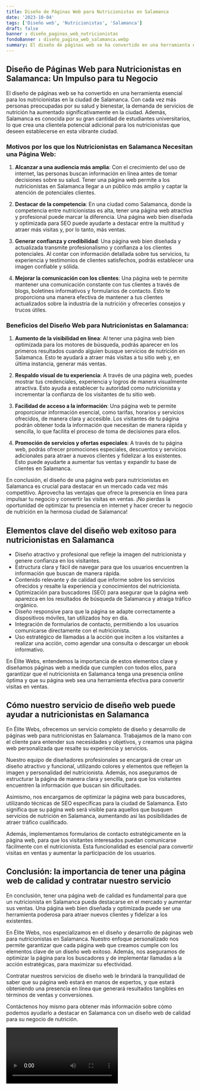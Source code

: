 ```yaml
---
title: Diseño de Páginas Web para Nutricionistas en Salamanca
date: '2023-10-04'
tags: ['Diseño web', 'Nutricionistas', 'Salamanca']
draft: false
banner : diseño_paginas_web_nutricionistas
fondoBanner : diseño_pagina_web_salamanca.webp
summary: El diseño de páginas web se ha convertido en una herramienta esencial para los nutricionistas en la ciudad de Salamanca. Con cada vez más personas preocupadas por su salud y bienestar, la demanda de servicios de nutrición ha aumentado significativamente en la ciudad. Además, Salamanca es conocida por su gran cantidad de estudiantes universitarios, lo que crea una clientela potencial adicional para los nutricionistas que deseen establecerse en esta vibrante ciudad.
---
```


## Diseño de Páginas Web para Nutricionistas en Salamanca: Un Impulso para tu Negocio

El diseño de páginas web se ha convertido en una herramienta esencial para los nutricionistas en la ciudad de Salamanca. Con cada vez más personas preocupadas por su salud y bienestar, la demanda de servicios de nutrición ha aumentado significativamente en la ciudad. Además, Salamanca es conocida por su gran cantidad de estudiantes universitarios, lo que crea una clientela potencial adicional para los nutricionistas que deseen establecerse en esta vibrante ciudad.

### Motivos por los que los Nutricionistas en Salamanca Necesitan una Página Web:

1. **Alcanzar a una audiencia más amplia**: Con el crecimiento del uso de internet, las personas buscan información en línea antes de tomar decisiones sobre su salud. Tener una página web permite a los nutricionistas en Salamanca llegar a un público más amplio y captar la atención de potenciales clientes.

2. **Destacar de la competencia**: En una ciudad como Salamanca, donde la competencia entre nutricionistas es alta, tener una página web atractiva y profesional puede marcar la diferencia. Una página web bien diseñada y optimizada para SEO puede ayudarte a destacar entre la multitud y atraer más visitas y, por lo tanto, más ventas.

3. **Generar confianza y credibilidad**: Una página web bien diseñada y actualizada transmite profesionalismo y confianza a los clientes potenciales. Al contar con información detallada sobre tus servicios, tu experiencia y testimonios de clientes satisfechos, podrás establecer una imagen confiable y sólida.

4. **Mejorar la comunicación con los clientes**: Una página web te permite mantener una comunicación constante con tus clientes a través de blogs, boletines informativos y formularios de contacto. Esto te proporciona una manera efectiva de mantener a tus clientes actualizados sobre la industria de la nutrición y ofrecerles consejos y trucos útiles.

### Beneficios del Diseño Web para Nutricionistas en Salamanca:

1. **Aumento de la visibilidad en línea**: Al tener una página web bien optimizada para los motores de búsqueda, podrás aparecer en los primeros resultados cuando alguien busque servicios de nutrición en Salamanca. Esto te ayudará a atraer más visitas a tu sitio web y, en última instancia, generar más ventas.

2. **Respaldo visual de tu experiencia**: A través de una página web, puedes mostrar tus credenciales, experiencia y logros de manera visualmente atractiva. Esto ayuda a establecer tu autoridad como nutricionista y incrementar la confianza de los visitantes de tu sitio web.

3. **Facilidad de acceso a la información**: Una página web te permite proporcionar información esencial, como tarifas, horarios y servicios ofrecidos, de manera clara y accesible. Los visitantes de tu página podrán obtener toda la información que necesitan de manera rápida y sencilla, lo que facilita el proceso de toma de decisiones para ellos.

4. **Promoción de servicios y ofertas especiales**: A través de tu página web, podrás ofrecer promociones especiales, descuentos y servicios adicionales para atraer a nuevos clientes y fidelizar a los existentes. Esto puede ayudarte a aumentar tus ventas y expandir tu base de clientes en Salamanca.

En conclusión, el diseño de una página web para nutricionistas en Salamanca es crucial para destacar en un mercado cada vez más competitivo. Aprovecha las ventajas que ofrece la presencia en línea para impulsar tu negocio y convertir las visitas en ventas. ¡No pierdas la oportunidad de optimizar tu presencia en internet y hacer crecer tu negocio de nutrición en la hermosa ciudad de Salamanca!

<GifSeo />

<Cta />

## Elementos clave del diseño web exitoso para nutricionistas en Salamanca

- Diseño atractivo y profesional que refleje la imagen del nutricionista y genere confianza en los visitantes.
- Estructura clara y fácil de navegar para que los usuarios encuentren la información que buscan de manera rápida.
- Contenido relevante y de calidad que informe sobre los servicios ofrecidos y resalte la experiencia y conocimientos del nutricionista.
- Optimización para buscadores (SEO) para asegurar que la página web aparezca en los resultados de búsqueda de Salamanca y atraiga tráfico orgánico.
- Diseño responsive para que la página se adapte correctamente a dispositivos móviles, tan utilizados hoy en día.
- Integración de formularios de contacto, permitiendo a los usuarios comunicarse directamente con el nutricionista.
- Uso estratégico de llamadas a la acción que inciten a los visitantes a realizar una acción, como agendar una consulta o descargar un ebook informativo.

En Élite Webs, entendemos la importancia de estos elementos clave y diseñamos páginas web a medida que cumplen con todos ellos, para garantizar que el nutricionista en Salamanca tenga una presencia online óptima y que su página web sea una herramienta efectiva para convertir visitas en ventas.

## Cómo nuestro servicio de diseño web puede ayudar a nutricionistas en Salamanca

En Élite Webs, ofrecemos un servicio completo de diseño y desarrollo de páginas web para nutricionistas en Salamanca. Trabajamos de la mano con el cliente para entender sus necesidades y objetivos, y creamos una página web personalizada que resalte su experiencia y servicios.

Nuestro equipo de diseñadores profesionales se encargará de crear un diseño atractivo y funcional, utilizando colores y elementos que reflejen la imagen y personalidad del nutricionista. Además, nos aseguramos de estructurar la página de manera clara y sencilla, para que los visitantes encuentren la información que buscan sin dificultades.

Asimismo, nos encargamos de optimizar la página web para buscadores, utilizando técnicas de SEO específicas para la ciudad de Salamanca. Esto significa que su página web será visible para aquellos que busquen servicios de nutrición en Salamanca, aumentando así las posibilidades de atraer tráfico cualificado.

Además, implementamos formularios de contacto estratégicamente en la página web, para que los visitantes interesados puedan comunicarse fácilmente con el nutricionista. Esta funcionalidad es esencial para convertir visitas en ventas y aumentar la participación de los usuarios.

## Conclusión: la importancia de tener una página web de calidad y contratar nuestro servicio

En conclusión, tener una página web de calidad es fundamental para que un nutricionista en Salamanca pueda destacarse en el mercado y aumentar sus ventas. Una página web bien diseñada y optimizada puede ser una herramienta poderosa para atraer nuevos clientes y fidelizar a los existentes.

En Élite Webs, nos especializamos en el diseño y desarrollo de páginas web para nutricionistas en Salamanca. Nuestro enfoque personalizado nos permite garantizar que cada página web que creamos cumple con los elementos clave de un diseño web exitoso. Además, nos aseguramos de optimizar la página para los buscadores y de implementar llamadas a la acción estratégicas, para maximizar su efectividad.

Contratar nuestros servicios de diseño web le brindará la tranquilidad de saber que su página web estará en manos de expertos, y que estará obteniendo una presencia en línea que generará resultados tangibles en términos de ventas y conversiones.

Contáctenos hoy mismo para obtener más información sobre cómo podemos ayudarlo a destacar en Salamanca con un diseño web de calidad para su negocio de nutrición.

<Video />

<CtaBot job='Nutricionistas' city='Salamanca'/>

<Gmaps query='Salamanca+españa+maps' />